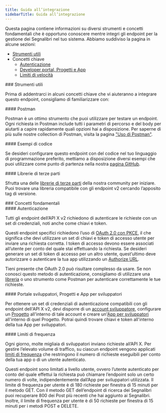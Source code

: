 ```yaml
---
title: Guida all’integrazione
sidebarTitle: Guida all’integrazione
---
```



Questa pagina contiene informazioni su diversi strumenti e concetti fondamentali che è opportuno conoscere mentre integri gli endpoint per la gestione dei Segnalibri nel tuo sistema. Abbiamo suddiviso la pagina in alcune sezioni:

- [Strumenti utili](/it/x-api/users/blocks/integrate#helpful-tools)
- Concetti chiave
  - [Autenticazione](/it/x-api/users/blocks/integrate#authentication)
  - [Developer portal, Progetti e App](/it/x-api/users/blocks/integrate#developer-portal-projects-and-developer-apps)
  - [Limiti di velocità](/it/x-api/users/blocks/integrate#rate-limits)

<div id="helpful-tools">
  ### Strumenti utili
</div>

Prima di addentrarci in alcuni concetti chiave che vi aiuteranno a integrare questo endpoint, consigliamo di familiarizzare con:

<div id="postman">
  #### Postman
</div>

Postman è un ottimo strumento che puoi utilizzare per testare un endpoint. Ogni richiesta in Postman include tutti i parametri di percorso e del body per aiutarti a capire rapidamente quali opzioni hai a disposizione. Per saperne di più sulle nostre collection di Postman, visita la pagina ["Uso di Postman"](/it/tutorials/postman-getting-started). 

<div id="code-samples">
  #### Esempi di codice
</div>

Se desideri configurare questo endpoint con del codice nel tuo linguaggio di programmazione preferito, mettiamo a disposizione diversi esempi che puoi utilizzare come punto di partenza nella nostra [pagina GitHub](https://github.com/xdevplatform/Twitter-API-v2-sample-code).

<div id="third-party-libraries">
  #### Librerie di terze parti
</div>

Sfrutta una delle [librerie di terze parti](/it/x-api/tools-and-libraries/overview) della nostra community per iniziare. Puoi trovare una libreria compatibile con gli endpoint v2 cercando l’apposito tag di versione.

<div id="key-concepts">
  ### Concetti fondamentali
</div>

<div id="authentication">
  #### Autenticazione
</div>

Tutti gli endpoint dell’API X v2 richiedono di autenticare le richieste con un set di credenziali, noti anche come chiavi e token.

Questi endpoint specifici richiedono l’uso di [OAuth 2.0 con PKCE](/it/resources/fundamentals/authentication/oauth-2-0/authorization-code), il che significa che devi utilizzare un set di chiavi e token di accesso utente per inviare una richiesta corretta. I token di accesso devono essere associati all’utente per conto del quale stai effettuando la richiesta. Se desideri generare un set di token di accesso per un altro utente, quest’ultimo deve autorizzare o autenticare la tua app utilizzando un [Authorize URL](/it/resources/fundamentals/authentication#authorize-url).

Tieni presente che OAuth 2.0 può risultare complesso da usare. Se non conosci questo metodo di autenticazione, consigliamo di utilizzare una [libreria](/it/x-api/tools-and-libraries/overview) o uno strumento come Postman per autenticare correttamente le tue richieste.

<div id="developer-portal-projects-and-developer-apps">
  #### Portale sviluppatori, Progetti e App per sviluppatori
</div>

Per ottenere un set di credenziali di autenticazione compatibili con gli endpoint dell'API X v2, devi disporre di un [account sviluppatore](/it/resources/fundamentals/developer-portal), configurare un [Progetto](/it/resources/fundamentals/projects) all'interno di tale account e creare un'[App per sviluppatori](/it/resources/fundamentals/developer-apps) all'interno di quel Progetto. Potrai quindi trovare chiavi e token all'interno della tua App per sviluppatori. 

<div id="rate-limits">
  #### Limiti di frequenza
</div>

Ogni giorno, molte migliaia di sviluppatori inviano richieste all’API X. Per gestire l’elevato volume di traffico, su ciascun endpoint vengono applicati [limiti di frequenza](/it/resources/fundamentals/rate-limits) che restringono il numero di richieste eseguibili per conto della tua app o di un utente autenticato.

Questi endpoint sono limitati a livello utente, ovvero l’utente autenticato per conto del quale effettui la richiesta può chiamare l’endpoint solo un certo numero di volte, indipendentemente dall’App per sviluppatori utilizzata. Il limite di frequenza per utente è di 180 richieste per finestra di 15 minuti per il metodo GET. Con il metodo GET dell’endpoint di ricerca dei Segnalibri puoi recuperare 800 dei Post più recenti che hai aggiunto ai Segnalibri. Inoltre, il limite di frequenza per utente è di 50 richieste per finestra di 15 minuti per i metodi POST e DELETE. 